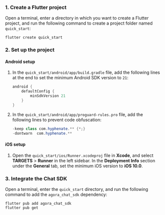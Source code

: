 <PlatformWrapper platform="flutter">

### 1. Create a Flutter project

Open a terminal, enter a directory in which you want to create a Flutter project, and run the following command to create a project folder named `quick_start`:

```
flutter create quick_start
```

### 2. Set up the project

#### Android setup

1. In the `quick_start/android/app/build.gradle` file, add the following lines at the end to set the minimum Android SDK version to `21`:

    ```gradle
    android {
        defaultConfig {
            minSdkVersion 21
        }
    }
    ```

2. In the `quick_start/android/app/proguard-rules.pro` file, add the following lines to prevent code obfuscation:

    ```java
    -keep class com.hyphenate.** {*;}
    -dontwarn  com.hyphenate.**
    ```

#### iOS setup

1. Open the `quick_start/ios/Runner.xcodeproj` file in **Xcode**, and select **TARGETS** > **Runner** in the left sidebar. In the **Deployment Info** section under the **General** tab, set the minimum iOS version to **iOS 10.0**.

### 3. Integrate the Chat SDK

Open a terminal, enter the `quick_start` directory, and run the following command to add the `agora_chat_sdk` dependency:

```
flutter pub add agora_chat_sdk
flutter pub get
```

</PlatformWrapper>